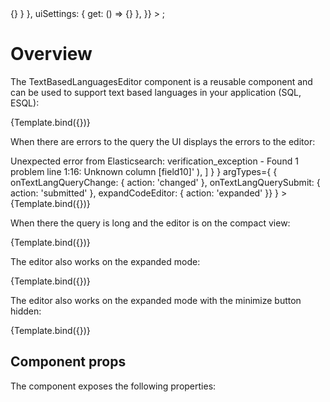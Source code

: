 

<I18nProvider> 
    <KibanaContextProvider
        services={{
          settings: { client: { get: () => {} } },
          uiSettings: { get: () => {} },
        }}
    >
        <TextBasedLanguagesEditor {...args} />
    </KibanaContextProvider>
</I18nProvider>;

<Meta 
    title="Text based languages editor"
    component={TextBasedLanguagesEditor}
/>


# Overview

The TextBasedLanguagesEditor component is a reusable component and can be used to support text based languages in your application (SQL, ESQL):

<Canvas>
    <Story 
        name='compact mode'
        args={
            {
                query: { sql: 'SELECT field1, field2 FROM DATAVIEW' },
                isCodeEditorExpanded:false,
                'data-test-subj':'test-id'
            }
        }
        argTypes={
            { onTextLangQueryChange: { action: 'changed' }, onTextLangQuerySubmit:  { action: 'submitted' }, expandCodeEditor:  { action: 'expanded' }}
        }
        >
    {Template.bind({})}
    </Story>
</Canvas>

When there are errors to the query the UI displays the errors to the editor:

<Canvas>
    <Story 
        name='with errors'
        args={
            {
                query: { sql: 'SELECT field1, field2 FROM DATAVIEW' },
                isCodeEditorExpanded:false,
                'data-test-subj':'test-id',
                errors: [
        new Error(
          '[essql] > Unexpected error from Elasticsearch: verification_exception - Found 1 problem line 1:16: Unknown column [field10]'
        ),
      ]
            }
        }
        argTypes={
            { onTextLangQueryChange: { action: 'changed' }, onTextLangQuerySubmit:  { action: 'submitted' }, expandCodeEditor:  { action: 'expanded' }}
        }
        >
    {Template.bind({})}
    </Story>
</Canvas>

When there the query is long and the editor is on the compact view:

<Canvas>
    <Story 
        name='with long query'
        args={
            {
                query: { sql: 'SELECT field1, field2, field 3, field 4, field 5 FROM DATAVIEW WHERE field5 IS NOT NULL AND field4 IS NULL' },
                isCodeEditorExpanded:false,
                'data-test-subj':'test-id',
            }
        }
        argTypes={
            { onTextLangQueryChange: { action: 'changed' }, onTextLangQuerySubmit:  { action: 'submitted' }, expandCodeEditor:  { action: 'expanded' }}
        }
        >
    {Template.bind({})}
    </Story>
</Canvas>


The editor also works on the expanded mode:

<Canvas>
    <Story 
        name='on expanded mode'
        args={
            {
                query: { sql: 'SELECT field1, field2 FROM DATAVIEW' },
                isCodeEditorExpanded:true,
                'data-test-subj':'test-id',
            }
        }
        argTypes={
            { onTextLangQueryChange: { action: 'changed' }, onTextLangQuerySubmit:  { action: 'submitted' }, expandCodeEditor:  { action: 'expanded' }}
        }
        >
    {Template.bind({})}
    </Story>
</Canvas>

The editor also works on the expanded mode with the minimize button hidden:

<Canvas>
    <Story 
        name='on expanded mode with hidden the minimize button'
        args={
            {
                query: { sql: 'SELECT field1, field2 FROM DATAVIEW' },
                isCodeEditorExpanded:true,
                hideMinimizeButton: true,
                'data-test-subj':'test-id',
            }
        }
        argTypes={
            { onTextLangQueryChange: { action: 'changed' }, onTextLangQuerySubmit:  { action: 'submitted' }, expandCodeEditor:  { action: 'expanded' }}
        }
        >
    {Template.bind({})}
    </Story>
</Canvas>

## Component props

The component exposes the following properties:

<ArgsTable story="compact mode"/>
